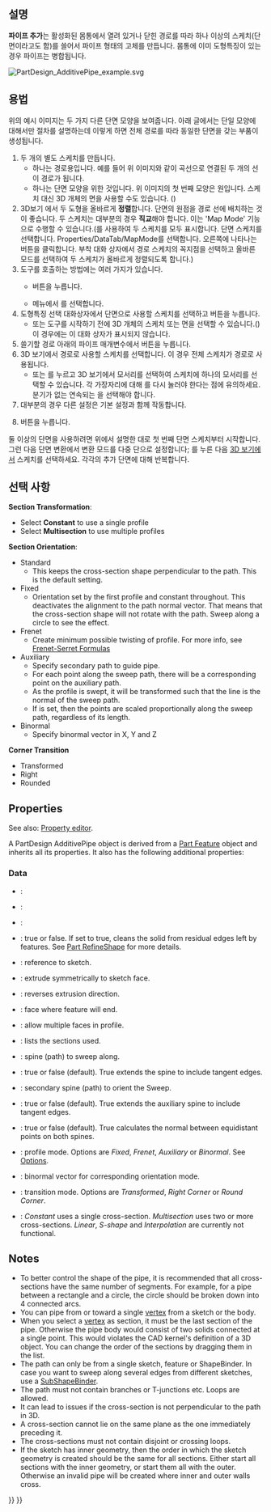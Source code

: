 <languages/>

{{Docnav
|[[PartDesign_AdditiveLoft/ko|로프트 추가]]
|[[PartDesign_AdditiveHelix/ko|나선 추가]]
|[[PartDesign_Workbench/ko|부품설계]]
|IconL=PartDesign_AdditiveLoft.svg
|IconR=PartDesign_AdditiveHelix.svg
|IconC=Workbench_PartDesign.svg
}}

{{GuiCommand
|Name=PartDesign AdditivePipe
|MenuLocation=부품 설계 → 덧셈 도형특징 생성 → 파이프 추가
|Workbenches=[[PartDesign_Workbench/ko|부품설계 작업대]]
|Version=0.17
|SeeAlso=[[PartDesign_AdditiveLoft/ko|로프트 추가]], [[PartDesign_SubtractivePipe/ko|파이프 제거]]
}}

<span id="Description"></span>
==설명==

'''파이프 추가'''는 활성화된 몸통에서 열려 있거나 닫힌 경로를 따라 하나 이상의 스케치(단면이라고도 함)를 쓸어서  파이프 형태의 고체를 만듭니다. 몸통에 이미 도형특징이 있는 경우 파이프는 병합됩니다.

[[File:PartDesign AdditivePipe example.svg|none]]
{{Caption|왼쪽: 경로 (C)를 따라 쓸기할 단면 (A) 및 (B); 오른쪽: 생성된 파이프}}

<span id="Usage"></span>
==용법== 

위의 예시 이미지는 두 가지 다른 단면 모양을 보여줍니다. 아래 글에서는 단일 모양에 대해서만 절차를 설명하는데 이렇게 하면 전체 경로를 따라 동일한 단면을 갖는 부품이 생성됩니다.

# 두 개의 별도 스케치를 만듭니다.
#* 하나는 경로용입니다. 예를 들어 위 이미지와 같이 곡선으로 연결된 두 개의 선이 경로가 됩니다.
#* 하나는 단면 모양을 위한 것입니다. 위 이미지의 첫 번째 모양은 원입니다. 스케치 대신 3D 개체의 면을 사용할 수도 있습니다. ({{version|0.20}})
# 3D보기 에서 두 도형을 올바르게 '''정렬'''합니다. 단면의 원점을 경로 선에 배치하는 것이 좋습니다. 두 스케치는 대부분의 경우 '''직교'''해야 합니다. 이는 'Map Mode' 기능으로 수행할 수 있습니다.({{KEY|Space}}를 사용하여 두 스케치를 모두 표시합니다. 단면 스케치를 선택합니다. Properties/DataTab/MapMode를 선택합니다. 오른쪽에 나타나는 {{Button|...}} 버튼을 클릭합니다. 부착 대화 상자에서 경로 스케치의 꼭지점을 선택하고 올바른 모드를 선택하여 두 스케치가 올바르게 정렬되도록 합니다.)
# 도구를 호출하는 방법에는 여러 가지가 있습니다.
#* {{Button|[[Image:PartDesign_AdditivePipe.svg|16px]] 파이프 추가}} 버튼을 누릅니다.
#* 메뉴에서 {{MenuCommand|부품설계 → 덧셈 도형특징 생성 → [[Image:PartDesign_AdditivePipe.svg|16px]] 파이프 추가}} 를 선택합니다.
# 도형특징 선택 대화상자에서 단면으로 사용할 스케치를 선택하고 {{Button|OK}}버튼을 누릅니다.
#* 또는 도구를 시작하기 전에 3D 개체의 스케치 또는 면을 선택할 수 있습니다.({{Version|0.20}}) 이 경우에는 이 대화 상자가 표시되지 않습니다.
# 쓸기할 경로 아래의 파이프 매개변수에서 {{Button|Object}}버튼을 누릅니다.  
# 3D 보기에서 경로로 사용할 스케치를 선택합니다. 이 경우 전체 스케치가 경로로 사용됩니다.
#* 또는 {{Button|모서리 추가}}를 누르고 3D 보기에서 모서리를 선택하여 스케치에 하나의 모서리를 선택할 수 있습니다. 각 가장자리에 대해 {{Button|모서리 추가}}를 다시 눌러야 한다는 점에 유의하세요. 분기가 없는 연속되는 을 선택해야 합니다. 
# 대부분의 경우 다른 설정은 기본 설정과 함께 작동합니다.
# {{Button|확인}}버튼을 누릅니다.

<div class="mw-translate-fuzzy">
둘 이상의 단면을 사용하려면 위에서 설명한 대로 첫 번째 단면 스케치부터 시작합니다. 그런 다음 단면 변환에서 변환 모드를 다중 단으로 설정합니다; {{Button|단면 추가}}를 누른 다음 [[3D view/ko|3D 보기]]에서 스케치를 선택하세요. 각각의 추가 단면에 대해 반복합니다.
</div>

<span id="Options"></span>
==선택 사항== 

'''Section Transformation''': 
* Select '''Constant''' to use a single profile
* Select '''Multisection''' to use multiple profiles
'''Section Orientation''':
* Standard
** This keeps the cross-section shape perpendicular to the path. This is the default setting.
* Fixed
** Orientation set by the first profile and constant throughout. This deactivates the alignment to the path normal vector. That means that the cross-section shape will not rotate with the path. Sweep along a circle to see the effect.
* Frenet
** Create minimum possible twisting of profile. For more info, see [https://en.wikipedia.org/wiki/Frenet%E2%80%93Serret_formulas Frenet-Serret Formulas]
* Auxiliary
** Specify secondary path to guide pipe.
** For each point {{Emphasis|P}} along the sweep path, there will be a corresponding point {{Emphasis|Q}} on the auxiliary path.
** As the profile is swept, it will be transformed such that the {{Emphasis|PQ}} line is the normal of the sweep path.
** If {{Emphasis|Curvelinear equivalence}} is set, then the {{Emphasis|Q}} points are scaled proportionally along the sweep path, regardless of its length.
* Binormal
** Specify binormal vector in X, Y and Z
'''Corner Transition'''
* Transformed
* Right
* Rounded

==Properties==

See also: [[Property_editor|Property editor]].

A PartDesign AdditivePipe object is derived from a [[Part_Feature|Part Feature]] object and inherits all its properties. It also has the following additional properties:

===Data===

{{TitleProperty|Base}}

* {{PropertyData|Add Sub Shape|PartShape|Hidden}}: 
* {{PropertyData|Base Feature|Link|Hidden}}: 
* {{PropertyData|_Body|LinkHidden|Hidden}}: 

{{TitleProperty|Part Design}}

* {{PropertyData|Refine}}: true or false. If set to true, cleans the solid from residual edges left by features. See [[Part RefineShape|Part RefineShape]] for more details.

{{TitleProperty|Sketch Based}}

* {{PropertyData|Profile|LinkSub}}: reference to sketch.
* {{PropertyData|Midplane|Bool}}: extrude symmetrically to sketch face.
* {{PropertyData|Reversed|Bool}}: reverses extrusion direction.
* {{PropertyData|Up To Face|LinkSub}}: face where feature will end.
* {{PropertyData|Allow Multi Face|Bool}}: allow multiple faces in profile.

{{TitleProperty|Sweep}}

* {{PropertyData|Sections|LinkSubList}}: lists the sections used.
* {{PropertyData|Spine|LinkSub}}: spine (path) to sweep along.
* {{PropertyData|Spine Tangent|Bool}}: true or false (default). True extends the spine to include tangent edges.
* {{PropertyData|Auxiliary Spine|LinkSub|Hidden}}: secondary spine (path) to orient the Sweep.
* {{PropertyData|Auxiliary Spine Tangent|Bool}}: true or false (default). True extends the auxiliary spine to include tangent edges.
* {{PropertyData|Auxiliary Curvelinear|Bool}}: true or false (default). True calculates the normal between equidistant points on both spines.
* {{PropertyData|Mode|Enumeration}}: profile mode. Options are ''Fixed'', ''Frenet'', ''Auxiliary'' or ''Binormal''. See [[#Options|Options]].
* {{PropertyData|Binormal|Vector}}: binormal vector for corresponding orientation mode.
* {{PropertyData|Transition|Enumeration}}: transition mode. Options are ''Transformed'', ''Right Corner'' or ''Round Corner''.
* {{PropertyData|Transformation|Enumeration}}: ''Constant'' uses a single cross-section. ''Multisection'' uses two or more cross-sections. ''Linear'', ''S-shape'' and ''Interpolation'' are currently not functional.

==Notes==

* To better control the shape of the pipe, it is recommended that all cross-sections have the same number of segments. For example, for a pipe between a rectangle and a circle, the circle should be broken down into 4 connected arcs.
* You can pipe from or toward a single [[Glossary#V|vertex]] from a sketch or the body. {{Version|0.20}}
* When you select a [[Glossary#V|vertex]] as section, it must be the last section of the pipe. Otherwise the pipe body would consist of two solids connected at a single point. This would violates the CAD kernel's definition of a 3D object. You can change the order of the sections by dragging them in the list.
* The path can only be from a single sketch, feature or ShapeBinder. In case you want to sweep along several edges from different sketches, use a [[PartDesign_SubShapeBinder|SubShapeBinder]].
* The path must not contain branches or T-junctions etc. Loops are allowed.
* It can lead to issues if the cross-section is not perpendicular to the path in 3D.
* A cross-section cannot lie on the same plane as the one immediately preceding it.
* The cross-sections must not contain disjoint or crossing loops.
* If the sketch has inner geometry, then the order in which the sketch geometry is created should be the same for all sections. Either start all sections with the inner geometry, or start them all with the outer. Otherwise an invalid pipe will be created where inner and outer walls cross.


{{Docnav
|[[PartDesign_AdditiveLoft|Additive loft]]
|[[PartDesign_AdditiveHelix|Additive helix]]
|[[PartDesign_Workbench|PartDesign]]
|IconL=PartDesign_AdditiveLoft.svg
|IconR=PartDesign_AdditiveHelix.svg
|IconC=Workbench_PartDesign.svg
}}

{{PartDesign Tools navi{{#translation:}}}}
{{Userdocnavi{{#translation:}}}}